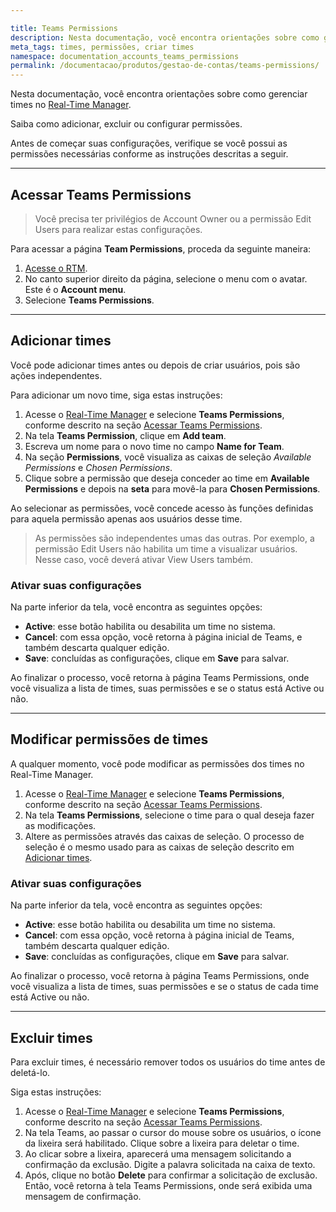 ```yaml
---

title: Teams Permissions
description: Nesta documentação, você encontra orientações sobre como gerenciar times no Real-Time Manager.
meta_tags: times, permissões, criar times
namespace: documentation_accounts_teams_permissions
permalink: /documentacao/produtos/gestao-de-contas/teams-permissions/
---
```


Nesta documentação, você encontra orientações sobre como gerenciar times no [Real-Time Manager](https://manager.azion.com/).

Saiba como adicionar, excluir ou configurar permissões.  

Antes de começar suas configurações, verifique se você possui as permissões necessárias conforme as instruções descritas a seguir.

---

## Acessar Teams Permissions 

> Você precisa ter privilégios de Account Owner ou a permissão Edit Users para realizar estas configurações.

Para acessar a página **Team Permissions**, proceda da seguinte maneira:

1. [Acesse o RTM](https://manager.azion.com/).
2. No canto superior direito da página, selecione o menu com o avatar. Este é o **Account menu**.
3. Selecione **Teams Permissions**.

---

## Adicionar times

Você pode adicionar times antes ou depois de criar usuários, pois são ações independentes. 

Para adicionar um novo time, siga estas instruções:

1. Acesse o [Real-Time Manager](https://manager.azion.com/) e selecione **Teams Permissions**, conforme descrito na seção [Acessar Teams Permissions](#Acessarteamspermissions). 
2. Na tela **Teams Permission**, clique em **Add team**. 
3. Escreva um nome para o novo time no campo **Name for Team**.
4. Na seção **Permissions**, você visualiza as caixas de seleção *Available Permissions* e *Chosen  Permissions*. 
5. Clique sobre a permissão que deseja conceder ao time em **Available Permissions** e depois na **seta** para movê-la para **Chosen Permissions**.

Ao selecionar as permissões, você concede acesso às funções definidas para aquela permissão apenas aos usuários desse time. 

> As permissões são independentes umas das outras. Por exemplo, a permissão Edit Users não habilita um time a visualizar usuários. Nesse caso, você deverá ativar View Users também.

### Ativar suas configurações

Na parte inferior da tela, você encontra as seguintes opções:

- **Active**: esse botão habilita ou desabilita um time no sistema.
- **Cancel**: com essa opção, você retorna à página inicial de Teams, e também descarta qualquer edição.
- **Save**: concluídas as configurações, clique em **Save** para salvar.  

Ao finalizar o processo, você retorna à página Teams Permissions, onde você visualiza a lista de times, suas permissões e se o status está Active ou não.

---

## Modificar permissões de times 

A qualquer momento, você pode modificar as permissões dos times no Real-Time Manager.

1. Acesse o [Real-Time Manager](https://manager.azion.com/) e selecione **Teams Permissions**, conforme descrito na seção [Acessar Teams Permissions](#Acessarteamspermissions). 
2. Na tela **Teams Permissions**, selecione o time para o qual deseja fazer as modificações. 
3. Altere as permissões através das caixas de seleção. O processo de seleção é o mesmo usado para as caixas de seleção descrito em [Adicionar times](#adicionar-times).

### Ativar suas configurações

Na parte inferior da tela, você encontra as seguintes opções:

- **Active**: esse botão habilita ou desabilita um time no sistema. 
- **Cancel**: com essa opção, você retorna à página inicial de Teams, também descarta qualquer edição.  
- **Save**: concluídas as configurações, clique em **Save** para salvar.  

Ao finalizar o processo, você retorna à página Teams Permissions, onde você visualiza a lista de times, suas permissões e se o status de cada time está Active ou não.

---

## Excluir times

Para excluir times, é necessário remover todos os usuários do time antes de deletá-lo. 

Siga estas instruções:

1. Acesse o [Real-Time Manager](https://manager.azion.com/) e selecione **Teams Permissions**, conforme descrito na seção [Acessar Teams Permissions](#Acessarteamspermissions). 
2. Na tela Teams, ao passar o cursor do mouse sobre os usuários, o ícone da lixeira será habilitado. Clique sobre a lixeira para deletar o time. 
3. Ao clicar sobre a lixeira, aparecerá uma mensagem solicitando a confirmação da exclusão. Digite a palavra solicitada na caixa de texto.
4. Após, clique no botão **Delete** para confirmar a solicitação de exclusão. Então, você retorna à tela Teams Permissions, onde será exibida uma mensagem de confirmação.


